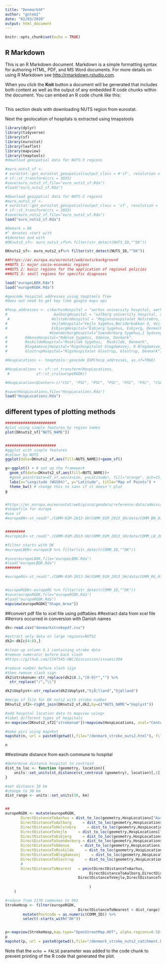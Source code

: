 ---
title: "DenmarkSF"
author: "gntem2"
date: "02/03/2020"
output: html_document
---

```{r setup, include=FALSE}
knitr::opts_chunk$set(echo = TRUE)
```

## R Markdown

This is an R Markdown document. Markdown is a simple formatting syntax for authoring HTML, PDF, and MS Word documents. For more details on using R Markdown see <http://rmarkdown.rstudio.com>.

When you click the **Knit** button a document will be generated that includes both content as well as the output of any embedded R code chunks within the document. You can embed an R code chunk like this:

##
This section deals with downloading NUTS region from eurostat.

Next the geolocation of hospitals is extracted using tmapstools

```{r europe}
library(dplyr)
library(tidyverse)
library(sf)
library(eurostat)
library(leaflet)
library(mapview)
library(tmaptools)
#download geospatial data for NUTS-3 regions

#euro_nuts3_sf <-
# eurostat::get_eurostat_geospatial(output_class = #'sf', resolution = '60', nuts_level = 3) %>%
# sf::st_transform(crs = 3035)
#save(euro_nuts3_sf,file="euro_nuts3_sf.Rda")
#load("euro_nuts3_sf.Rda")

#download geospatial data for NUTS-2 regions
#euro_nuts2_sf <-
# eurostat::get_eurostat_geospatial(output_class = 'sf', resolution = '60', nuts_level = 2) %>%
# sf::st_transform(crs = 3035)
#save(euro_nuts2_sf,file="euro_nuts2_sf.Rda")
load("euro_nuts2_sf.Rda")

#Demark = DK
#^ denotes start with
#$denotes end with
#DKnuts3_sf<- euro_nuts3_sf%>% filter(str_detect(NUTS_ID,"^DK"))

DKnuts2_sf<- euro_nuts2_sf%>% filter(str_detect(NUTS_ID,"^DK"))

##https://ec.europa.eu/eurostat/web/nuts/background
##NUTS 1: major socio-economic regions
##NUTS 2: basic regions for the application of regional policies
##NUTS 3: small regions for specific diagnoses

load("europeLBDK.Rda")
load("europeRGDK.Rda")

#geocode hospital addresses using tmaptools free
#does not need to get key like google maps api

#hosp_addresses <- c(AarhusHospital = "aarhus university hospital, aarhus, Denmark",
#                     AalborgHospital = "aalborg university hospital, aalborg, Denmark",
 #                   HolstebroHospital = "Regionshospitalet Holstebro, Holstebro, Denmark",
#                    VejleHospital="Vejle Sygehus,Beriderbakken 4, Vejle, Denmark",
#                    EsbjergHospital="Esbjerg Sygehus, Esbjerg, Denmark",
                    #SoenderborgHospital="Soenderborg Sygehus,1 Sydvang, Sønderborg Denmark",
#        OdenseHospital="Odense Sygehus, Odense, Denmark",   
#        RoskildeHospital="Roskilde Sygehus,  Roskilde, Denmark",  
#        BlegdamsvejHospital="Rigshospitalet blegdamsvej, 9 Blegdamsvej, København, Denmark",  
#        GlostrupHospital="Rigshospitalet Glostrup, Glostrup, Denmark")

#HospLocations <- tmaptools::geocode_OSM(hosp_addresses, as.sf=TRUE)

#HospLocations <- sf::st_transform(HospLocations,
 #            sf::st_crs(europeRGDK))

#HospLocations$Center<-c("CSC", "PSC", "PSC", "PSC", "PSC", "PSC", "CSC", "PSC", "CSC", "PSC")

#save(HospLocations,file="HospLocations.Rda")
load("HospLocations.Rda")
```

## different types of plotting methods
```{r plots}

#######################
#plot using simple features by region names
plot(DKnuts2_sf["NUTS_NAME"])


#######################
#ggplot with simple features
#colour by NUTS
ggplot(data=DKnuts2_sf,aes(fill=NUTS_NAME))+geom_sf()

g<-ggplot() + # set up the framework
  geom_sf(data=DKnuts2_sf,aes(fill=NUTS_NAME))+
  #geom_point(data=df_sf,aes(x=Lon, y=Latitude), fill="orange", pch=21, alpha=0.7, size=2)+
  labs(x="Longitude (WGS84)", y="Latitude", title="Map of Points") + 
  theme_bw() # change this to sans if it doesn't plot
g



```
```{r euope}
#https://ec.europa.eu/eurostat/web/gisco/geodata/reference-data/administrative-units-statistical-units/communes
#shapefile for europe
#use sf
#europeBN<-st_read("./COMM-01M-2013-SH/COMM_01M_2013_SH/data/COMM_BN_01M_2013.shp")


#########
#europeLB<-st_read("./COMM-01M-2013-SH/COMM_01M_2013_SH/data/COMM_LB_2013.shp")

#filter starts with DK
#europeLBDK<-europeLB %>% filter(str_detect(COMM_ID,"^DK"))

#save(europeLBDK,file="europeLBDK.Rda")
#load("europeLBDK.Rda")
#######

#europeRG<-st_read("./COMM-01M-2013-SH/COMM_01M_2013_SH/data/COMM_RG_01M_2013.shp")


#europeRGDK<-europeRG %>% filter(str_detect(COMM_ID,"^DK"))
#save(europeRGDK,file="europeRGDK.Rda")
#load("europeRGDK.Rda")
mapview(europeRGDK["Shape_Area"])


```
##convert pdf file to xcel file using pdftables
##extract data from xcel file
##errors occurred in conversion with Danish names 
```{r extraction}
dk<-read.csv("denmarkstrokepdf.csv")

#extract only data on large regions=NUTS2
dk2<-dk[c(4:8),]

#clean up column X.1 containing stroke data
#remove numerator before back slash
#https://github.com/STAT545-UBC/Discussion/issues/394

#remove number before slash sign
#then remove slash sign
dk2$strokenum<-str_replace(dk2$X.1,"[0-9]*","") %>%
  str_replace("/","\\")

dk2$Uoplyst<-str_replace(dk2$Uoplyst,"SjÃ¦lland","Sjælland")
```

```{r combine}
#merge sf file for DK nuts2 with stroke number
DKnuts2_sf2<-right_join(DKnuts2_sf,dk2,by=c("NUTS_NAME"="Uoplyst"))

#add hospital location data to mapview using+
#label different types of hospitals
n<-mapview(DKnuts2_sf2["strokenum"])+mapview(HospLocations, zcol="Center")

#make pics using mapshot
mapshot(n, url = paste0(getwd(),file="/denmark_stroke_nuts2.html"), file = paste0(getwd(), "/denmark_stroke_nuts2.png"))

n


```

##estimate distance from each commune to hospital
```{r distance}
#determine distance hospital to centroid
dist_to_loc <- function (geometry, location){
    units::set_units(st_distance(st_centroid (geometry), location)[,1], km)
}

#set distance 10 km
#change to 30 km
dist_range <- units::set_units(30, km)


##
europeRGDK <- mutate(europeRGDK,
       DirectDistanceToAarhus = dist_to_loc(geometry,HospLocations["AarhusHospital", ]),
       DirectDistanceToAalborg     = dist_to_loc(geometry,HospLocations["AalborgHospital", ]),
       DirectDistanceToHolstebro     = dist_to_loc(geometry,HospLocations["HolstebroHospital", ]),
       DirectDistanceToVejle     = dist_to_loc(geometry,HospLocations["VejleHospital", ]),
       DirectDistanceToEsbjerg     = dist_to_loc(geometry,HospLocations["EsbjergHospital", ]),
       DirectDistanceToSoenderborg = dist_to_loc(geometry,HospLocations["SoenderborgHospital", ]),
       DirectDistanceToOdense     = dist_to_loc(geometry,HospLocations["OdenseHospital", ]),
       DirectDistanceToRoskilde     = dist_to_loc(geometry,HospLocations["RoskildeHospital", ]),
       DirectDistanceToBlegdamsvej     = dist_to_loc(geometry,HospLocations["BlegdamsvejHospital", ]),
       DirectDistanceToGlostrup     = dist_to_loc(geometry,HospLocations["GlostrupHospital", ]),
       #
       DirectDistanceToNearest   = pmin(DirectDistanceToAarhus,
                                      DirectDistanceToAalborg,DirectDistanceToHolstebro,
                                 DirectDistanceToVejle,DirectDistanceToEsbjerg, DirectDistanceToSoenderborg,DirectDistanceToOdense,DirectDistanceToRoskilde,DirectDistanceToBlegdamsvej,DirectDistanceToGlostrup
                                 
                                      )
    )

#reduce from 2178 communes to 992
StrokeHosp <- filter(europeRGDK,
                                 DirectDistanceToNearest < dist_range) %>%
        mutate(Postcode = as.numeric(COMM_ID)) %>%
        select(-starts_with("DK"))


p<-mapview(StrokeHosp,map.type="OpenStreetMap.HOT", alpha.regions=0.5)+mapview(HospLocations, zcol="Center")+mapview(DKnuts2_sf2["strokenum"])
p
mapshot(p, url = paste0(getwd(),file="/denmark_stroke_nuts2_catchment.html"), file = paste0(getwd(), "/denmark_stroke_nuts2_catchment.png"))

```


Note that the `echo = FALSE` parameter was added to the code chunk to prevent printing of the R code that generated the plot.
